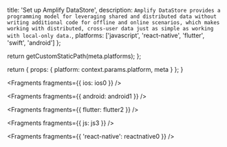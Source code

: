 
  title: 'Set up Amplify DataStore',
  description: `Amplify DataStore provides a programming model for leveraging shared and distributed data without writing additional code for offline and online scenarios, which makes working with distributed, cross-user data just as simple as working with local-only data.`,
  platforms: ['javascript', 'react-native', 'flutter', 'swift', 'android']
};

  return getCustomStaticPath(meta.platforms);
};

  return {
    props: {
      platform: context.params.platform,
      meta
    }
  };
}


<Fragments fragments={{ ios: ios0 }} />


<Fragments fragments={{ android: android1 }} />


<Fragments fragments={{ flutter: flutter2 }} />


<Fragments fragments={{ js: js3 }} />


<Fragments fragments={{ 'react-native': reactnative0 }} />

